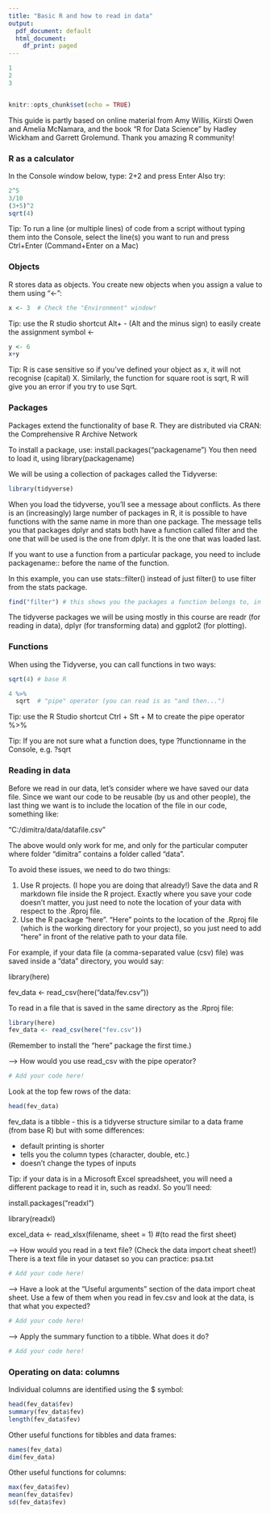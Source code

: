 ```yaml
---
title: "Basic R and how to read in data"
output:
  pdf_document: default
  html_document:
    df_print: paged
---
```

```r
1
2
3
```


```r
```

```r
knitr::opts_chunk$set(echo = TRUE)
```

This guide is partly based on online material from Amy Willis, Kiirsti Owen and Amelia McNamara, and the book "R for Data Science" by Hadley Wickham and Garrett Grolemund. Thank you amazing R community!


### R as a calculator

In the Console window below, type: 2+2 and press Enter
Also try:

```r
2^5
3/10
(3+5)^2
sqrt(4)
```

Tip: To run a line (or multiple lines) of code from a script without typing them into the Console, 
select the line(s) you want to run and press Ctrl+Enter (Command+Enter on a Mac)


### Objects

R stores data as objects. You create new objects when you assign a value to them using "<-":

```r
x <- 3  # Check the "Environment" window!
```

Tip: use the R studio shortcut Alt+ - (Alt and the minus sign) to easily create the assignment symbol <-

```r
y <- 6
x+y
```


Tip: R is case sensitive so if you've defined your object as x, it will not recognise (capital) X. 
Similarly, the function for square root is sqrt, R will give you an error if you try to use Sqrt.


### Packages

Packages extend the functionality of base R. They are distributed via CRAN: the Comprehensive R Archive Network

To install a package, use: install.packages("packagename")
You then need to load it, using library(packagename)

We will be using a collection of packages called the Tidyverse:

```r
library(tidyverse)
```

When you load the tidyverse, you'll see a message about conflicts. As there is an (increasingly) large number of packages in R, it is possible to have functions with the same name in more than one package. The message tells you that packages dplyr and stats both have a function called filter and the one that will be used is the one from dplyr. It is the one that was loaded last.

If you want to use a function from a particular package, you need to include packagename:: before the name of the function.

In this example, you can use stats::filter() instead of just filter() to use filter from the stats package.

```r
find("filter") # this shows you the packages a function belongs to, in order of priority
```

The tidyverse packages we will be using mostly in this course are readr (for reading in data), dplyr (for transforming data) and ggplot2 (for plotting). 


### Functions

When using the Tidyverse, you can call functions in two ways:

```r
sqrt(4) # base R

4 %>%
  sqrt  # "pipe" operator (you can read is as "and then...")
```

Tip: use the R Studio shortcut Ctrl + Sft + M to create the pipe operator %>%

Tip: If you are not sure what a function does, type ?functionname in the Console, e.g. ?sqrt


### Reading in data

Before we read in our data, let's consider where we have saved our data file. Since we want our code to be reusable (by us and other people), the last thing we want is to include the location of the file in our code, something like: 

"C:/dimitra/data/datafile.csv"

The above would only work for me, and only for the particular computer where folder "dimitra" contains a folder called "data".

To avoid these issues, we need to do two things:

1. Use R projects. (I hope you are doing that already!) Save the data and R markdown file inside the R project. Exactly where you save your code doesn't matter, you just need to note the location of your data with respect to the .Rproj file.
2. Use the R package "here". "Here" points to the location of the .Rproj file (which is the working directory for your project), so you just need to add "here" in front of the relative path to your data file.  

For example, if your data file (a comma-separated value (csv) file) was saved inside a "data" directory, you would say:

library(here)

fev_data <- read_csv(here("data/fev.csv"))


To read in a file that is saved in the same directory as the .Rproj file:

```r
library(here)
fev_data <- read_csv(here("fev.csv"))
```

(Remember to install the "here" package the first time.)

--> How would you use read_csv with the pipe operator?

```r
# Add your code here!
```

Look at the top few rows of the data:

```r
head(fev_data)
```

fev_data is a tibble - this is a tidyverse structure similar to a data frame (from base R) but with some differences:

- default printing is shorter
- tells you the column types (character, double, etc.)
- doesn't change the types of inputs


Tip: if your data is in a Microsoft Excel spreadsheet, you will need a different package to read it in, such as readxl. So you'll need:

install.packages("readxl")

library(readxl)

excel_data <- read_xlsx(filename, sheet = 1) #(to read the first sheet)


--> How would you read in a text file? (Check the data import cheat sheet!)
There is a text file in your dataset so you can practice: psa.txt

```r
# Add your code here!
```

--> Have a look at the "Useful arguments" section of the data import cheat sheet. 
Use a few of them when you read in fev.csv and look at the data, is that what you expected?

```r
# Add your code here!
```

--> Apply the summary function to a tibble. What does it do?

```r
# Add your code here!
```


### Operating on data: columns

Individual columns are identified using the $ symbol:

```r
head(fev_data$fev)
summary(fev_data$fev)
length(fev_data$fev)
```

Other useful functions for tibbles and data frames:

```r
names(fev_data)
dim(fev_data)
```

Other useful functions for columns:

```r
max(fev_data$fev)
mean(fev_data$fev)
sd(fev_data$fev)
```
